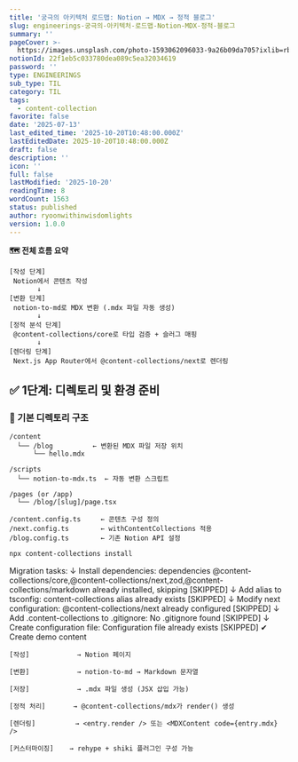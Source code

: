 ```yaml
---
title: '궁극의 아키텍처 로드맵: Notion → MDX → 정적 블로그'
slug: engineerings-궁극의-아키텍처-로드맵-Notion-MDX-정적-블로그
summary: ''
pageCover: >-
  https://images.unsplash.com/photo-1593062096033-9a26b09da705?ixlib=rb-4.0.3&q=85&fm=jpg&crop=entropy&cs=srgb
notionId: 22f1eb5c033780dea089c5ea32034619
password: ''
type: ENGINEERINGS
sub_type: TIL
category: TIL
tags:
  - content-collection
favorite: false
date: '2025-07-13'
last_edited_time: '2025-10-20T10:48:00.000Z'
lastEditedDate: 2025-10-20T10:48:00.000Z
draft: false
description: ''
icon: ''
full: false
lastModified: '2025-10-20'
readingTime: 8
wordCount: 1563
status: published
author: ryoonwithinwisdomlights
version: 1.0.0
---
```


<strong>🗺️ 전체 흐름 요약</strong>



```plain text
[작성 단계]  
 Notion에서 콘텐츠 작성  
       ↓
[변환 단계]  
 notion-to-md로 MDX 변환 (.mdx 파일 자동 생성)  
       ↓
[정적 분석 단계]  
 @content-collections/core로 타입 검증 + 슬러그 매핑  
       ↓
[렌더링 단계]  
 Next.js App Router에서 @content-collections/next로 렌더링
```


## <strong>✅ 1단계: 디렉토리 및 환경 준비</strong>


### <strong>📁 기본 디렉토리 구조</strong>


```plain text
/content
  └── /blog          ← 변환된 MDX 파일 저장 위치
      └── hello.mdx

/scripts
  └── notion-to-mdx.ts  ← 자동 변환 스크립트

/pages (or /app)
  └── /blog/[slug]/page.tsx

/content.config.ts     ← 콘텐츠 구성 정의
/next.config.ts        ← withContentCollections 적용
/blog.config.ts        ← 기존 Notion API 설정
```


```bash
npx content-collections install
```


Migration tasks:
↓ Install dependencies: dependencies
@content-collections/core,@content-collections/next,zod,@content-collections/markdown already
installed, skipping [SKIPPED]
↓ Add alias to tsconfig: content-collections alias already exists [SKIPPED]
↓ Modify next configuration: @content-collections/next already configured [SKIPPED]
↓ Add .content-collections to .gitignore: No .gitignore found [SKIPPED]
↓ Create configuration file: Configuration file already exists [SKIPPED]
✔ Create demo content


```plain text
[작성]            → Notion 페이지

[변환]            → notion-to-md → Markdown 문자열

[저장]            → .mdx 파일 생성 (JSX 삽입 가능)

[정적 처리]       → @content-collections/mdx가 render() 생성

[렌더링]          → <entry.render /> 또는 <MDXContent code={entry.mdx} />

[커스터마이징]    → rehype + shiki 플러그인 구성 가능
```

